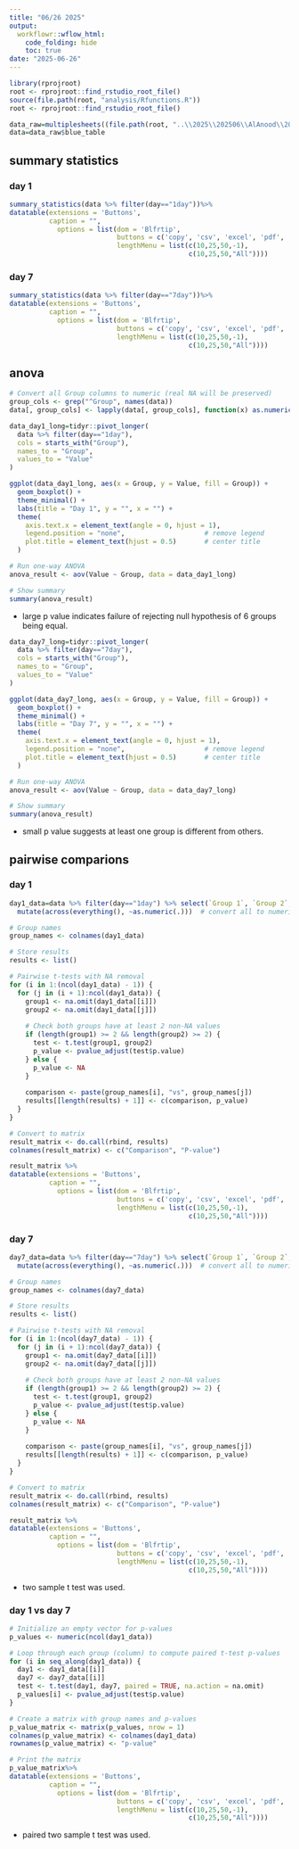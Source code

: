 ```yaml
---
title: "06/26 2025"
output:
  workflowr::wflow_html:
    code_folding: hide
    toc: true
date: "2025-06-26"
---
```



```r
library(rprojroot)
root <- rprojroot::find_rstudio_root_file()
source(file.path(root, "analysis/Rfunctions.R"))
root <- rprojroot::find_rstudio_root_file()
```



```r
data_raw=multiplesheets((file.path(root, "..\\2025\\202506\\AlAnood\\2025 final data file AA Epiquik Data_061325.xlsx")))
data=data_raw$blue_table
```


## summary statistics 


### day 1

```r
summary_statistics(data %>% filter(day=="1day"))%>%
datatable(extensions = 'Buttons',
          caption = "", 
            options = list(dom = 'Blfrtip',
                           buttons = c('copy', 'csv', 'excel', 'pdf', 'print'),
                           lengthMenu = list(c(10,25,50,-1),
                                             c(10,25,50,"All"))))
```



### day 7

```r
summary_statistics(data %>% filter(day=="7day"))%>%
datatable(extensions = 'Buttons',
          caption = "", 
            options = list(dom = 'Blfrtip',
                           buttons = c('copy', 'csv', 'excel', 'pdf', 'print'),
                           lengthMenu = list(c(10,25,50,-1),
                                             c(10,25,50,"All"))))
```



## anova 



```r
# Convert all Group columns to numeric (real NA will be preserved)
group_cols <- grep("^Group", names(data))
data[, group_cols] <- lapply(data[, group_cols], function(x) as.numeric(as.character(x)))

data_day1_long=tidyr::pivot_longer(
  data %>% filter(day=="1day"),
  cols = starts_with("Group"),
  names_to = "Group",
  values_to = "Value"
)
```



```r
ggplot(data_day1_long, aes(x = Group, y = Value, fill = Group)) +
  geom_boxplot() +
  theme_minimal() +
  labs(title = "Day 1", y = "", x = "") +
  theme(
    axis.text.x = element_text(angle = 0, hjust = 1),
    legend.position = "none",                    # remove legend
    plot.title = element_text(hjust = 0.5)       # center title
  )
```





```r

# Run one-way ANOVA
anova_result <- aov(Value ~ Group, data = data_day1_long)

# Show summary
summary(anova_result)
```



* large p value indicates failure of rejecting null hypothesis of 6 groups being equal. 



```r

data_day7_long=tidyr::pivot_longer(
  data %>% filter(day=="7day"),
  cols = starts_with("Group"),
  names_to = "Group",
  values_to = "Value"
)


```


```r
ggplot(data_day7_long, aes(x = Group, y = Value, fill = Group)) +
  geom_boxplot() +
  theme_minimal() +
  labs(title = "Day 7", y = "", x = "") +
  theme(
    axis.text.x = element_text(angle = 0, hjust = 1),
    legend.position = "none",                    # remove legend
    plot.title = element_text(hjust = 0.5)       # center title
  )
```



```r


# Run one-way ANOVA
anova_result <- aov(Value ~ Group, data = data_day7_long)

# Show summary
summary(anova_result)
```

* small p value suggests at least one group is different from others. 



## pairwise comparions 

### day 1




```r

day1_data=data %>% filter(day=="1day") %>% select(`Group 1`, `Group 2`, `Group 3`, `Group 4`, `Group 5`, `Group 6`)%>%
  mutate(across(everything(), ~as.numeric(.)))  # convert all to numeric

# Group names
group_names <- colnames(day1_data)

# Store results
results <- list()

# Pairwise t-tests with NA removal
for (i in 1:(ncol(day1_data) - 1)) {
  for (j in (i + 1):ncol(day1_data)) {
    group1 <- na.omit(day1_data[[i]])
    group2 <- na.omit(day1_data[[j]])
    
    # Check both groups have at least 2 non-NA values
    if (length(group1) >= 2 && length(group2) >= 2) {
      test <- t.test(group1, group2)
      p_value <- pvalue_adjust(test$p.value)
    } else {
      p_value <- NA
    }
    
    comparison <- paste(group_names[i], "vs", group_names[j])
    results[[length(results) + 1]] <- c(comparison, p_value)
  }
}

# Convert to matrix
result_matrix <- do.call(rbind, results)
colnames(result_matrix) <- c("Comparison", "P-value")

result_matrix %>%
datatable(extensions = 'Buttons',
          caption = "", 
            options = list(dom = 'Blfrtip',
                           buttons = c('copy', 'csv', 'excel', 'pdf', 'print'),
                           lengthMenu = list(c(10,25,50,-1),
                                             c(10,25,50,"All"))))

```



### day 7




```r

day7_data=data %>% filter(day=="7day") %>% select(`Group 1`, `Group 2`, `Group 3`, `Group 4`, `Group 5`, `Group 6`)%>%
  mutate(across(everything(), ~as.numeric(.)))  # convert all to numeric

# Group names
group_names <- colnames(day7_data)

# Store results
results <- list()

# Pairwise t-tests with NA removal
for (i in 1:(ncol(day7_data) - 1)) {
  for (j in (i + 1):ncol(day7_data)) {
    group1 <- na.omit(day7_data[[i]])
    group2 <- na.omit(day7_data[[j]])
    
    # Check both groups have at least 2 non-NA values
    if (length(group1) >= 2 && length(group2) >= 2) {
      test <- t.test(group1, group2)
      p_value <- pvalue_adjust(test$p.value)
    } else {
      p_value <- NA
    }
    
    comparison <- paste(group_names[i], "vs", group_names[j])
    results[[length(results) + 1]] <- c(comparison, p_value)
  }
}

# Convert to matrix
result_matrix <- do.call(rbind, results)
colnames(result_matrix) <- c("Comparison", "P-value")

result_matrix %>%
datatable(extensions = 'Buttons',
          caption = "", 
            options = list(dom = 'Blfrtip',
                           buttons = c('copy', 'csv', 'excel', 'pdf', 'print'),
                           lengthMenu = list(c(10,25,50,-1),
                                             c(10,25,50,"All"))))

```


* two sample t test was used. 



### day 1 vs day 7 

```r
# Initialize an empty vector for p-values
p_values <- numeric(ncol(day1_data))

# Loop through each group (column) to compute paired t-test p-values
for (i in seq_along(day1_data)) {
  day1 <- day1_data[[i]]
  day7 <- day7_data[[i]]
  test <- t.test(day1, day7, paired = TRUE, na.action = na.omit)
  p_values[i] <- pvalue_adjust(test$p.value)
}

# Create a matrix with group names and p-values
p_value_matrix <- matrix(p_values, nrow = 1)
colnames(p_value_matrix) <- colnames(day1_data)
rownames(p_value_matrix) <- "p-value"

# Print the matrix
p_value_matrix%>%
datatable(extensions = 'Buttons',
          caption = "", 
            options = list(dom = 'Blfrtip',
                           buttons = c('copy', 'csv', 'excel', 'pdf', 'print'),
                           lengthMenu = list(c(10,25,50,-1),
                                             c(10,25,50,"All"))))
```
* paired two sample t test was used. 

